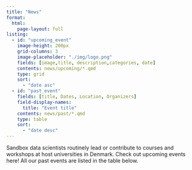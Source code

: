 ```yaml
---
title: "News"
format:
  html:
    page-layout: full
listing:
  - id: "upcoming_event"
    image-height: 200px
    grid-columns: 3
    image-placeholder: "./img/logo.png"
    fields: [image,title, description,categories, date]
    contents: news/upcoming/*.qmd
    type: grid
    sort:
      - "date asc"
  - id: "past_event"
    fields: [title, Dates, Location, Organizers]
    field-display-names:
      title: "Event title"
    contents: news/past/*.qmd
    type: table
    sort:
      - "date desc"  
---
```



Sandbox data scientists routinely lead or contribute to courses and workshops at host universities in Denmark. Check out upcoming events here! All our past events are listed in the table below. 

